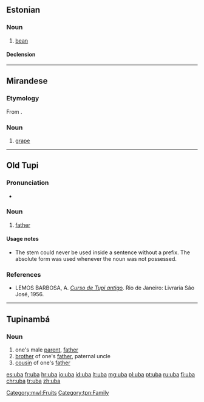 ==Estonian==

===Noun===
{{et-noun|oa|uba}}

# [[bean]]

====Declension====
{{rfinfl|et|noun}}

----

==Mirandese==

===Etymology===
From {{etyl|la|mwl}} {{term|ūva|lang=la}}.

===Noun===
{{head|mwl|noun|g=f|plural|ubas}}

# [[grape]]

[[Category:mwl:Fruits]]

----

==Old Tupi==

===Pronunciation===
* {{IPA|/ˈʔuβa/|/ˈtuβa/|lang=tpw}}

===Noun===
{{head|tpw|noun}}

# [[father]]

====Usage notes====
* The stem {{term||uba|lang=tpw}} could never be used inside a sentence without a prefix. The absolute form {{term|tuba|lang=tpw}} was used whenever the noun was not possessed.

===References===
* LEMOS BARBOSA, A. ''[http://biblio.etnolinguistica.org/barbosa-1956-curso Curso de Tupi antigo]''. Rio de Janeiro: Livraria São José, 1956.

----

==Tupinambá==

===Noun===
{{head|tpn|noun}}

# one's male [[parent]], [[father]]
# [[brother]] of one's [[father]], paternal uncle
# [[cousin]] of one's [[father]]

[[Category:tpn:Family]]

[[es:uba]]
[[fr:uba]]
[[hr:uba]]
[[io:uba]]
[[id:uba]]
[[lt:uba]]
[[mg:uba]]
[[pl:uba]]
[[pt:uba]]
[[ru:uba]]
[[fi:uba]]
[[chr:uba]]
[[tr:uba]]
[[zh:uba]]